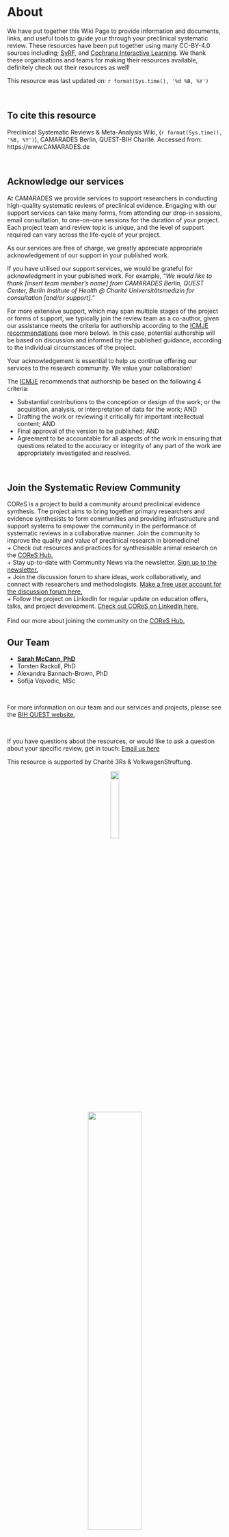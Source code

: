 # About {#about}


We have put together this Wiki Page to provide information and documents, links, and useful tools to guide your through your preclinical systematic review. These resources have been put together using many CC-BY-4.0 sources including; [SyRF](https://syrf.org.uk/){target="_blank"}, and [Cochrane Interactive Learning](https://training.cochrane.org/interactivelearning){target="_blank"}. We thank these organisations and teams for making their resources available, definitely check out their resources as well! 


This resource was last updated on: `r format(Sys.time(), '%d %B, %Y')`

<br>

## To cite this resource

Preclinical Systematic Reviews & Meta-Analysis Wiki, (`r format(Sys.time(),  '%B, %Y')`), CAMARADES Berlin, QUEST-BIH Charité. Accessed from: https://www.CAMARADES.de

<br>

## Acknowledge our services

At CAMARADES we provide services to support researchers in conducting high-quality systematic reviews of preclinical evidence. Engaging with our support services can take many forms, from attending our drop-in sessions, email consultation, to one-on-one sessions for the duration of your project. Each project team and review topic is unique, and the level of support required can vary across the life-cycle of your project.  

As our services are free of charge, we greatly appreciate appropriate acknowledgement of our support in your published work.  

If you have utilised our support services, we would be grateful for acknowledgment in your published work. For example, *“We would like to thank [insert team member’s name] from CAMARADES Berlin, QUEST Center, Berlin Institute of Health @ Charité Universitätsmedizin for consultation [and/or support].”*

For more extensive support, which may span multiple stages of the project or forms of support, we typically join the review team as a co-author, given our assistance meets the criteria for authorship according to the [ICMJE recommendations](https://www.icmje.org/recommendations/browse/roles-and-responsibilities/defining-the-role-of-authors-and-contributors.html){target="_blank"} (see more below). In this case, potential authorship will be based on discussion and informed by the published guidance, according to the individual circumstances of the project. 

Your acknowledgement is essential to help us continue offering our services to the research community. We value your collaboration! 

The [ICMJE](https://www.icmje.org/recommendations/browse/roles-and-responsibilities/defining-the-role-of-authors-and-contributors.html){target="_blank"} recommends that authorship be based on the following 4 criteria: 

- Substantial contributions to the conception or design of the work; or the acquisition, analysis, or interpretation of data for the work; AND 
- Drafting the work or reviewing it critically for important intellectual content; AND
- Final approval of the version to be published; AND
- Agreement to be accountable for all aspects of the work in ensuring that questions related to the accuracy or integrity of any part of the work are appropriately investigated and resolved.

<br>


## Join the Systematic Review Community 
COReS is a project to build a community around preclinical evidence synthesis. The project aims to bring together primary researchers and evidence synthesists to form communities and providing infrastructure and support systems to empower the community in the performance of systematic reviews in a collaborative manner.  Join the community to improve the quality and value of preclinical research in biomedicine! 
<br>
+ Check out resources and practices for synthesisable animal research on the [COReS Hub.](www.cores-hub.io){target="_blank"}  
+ Stay up-to-date with Community News via the newsletter. [Sign up to the newsletter.](http://eepurl.com/h4hsMv){target="_blank"}  
+ Join the discussion forum to share ideas, work collaboratively, and connect with researchers and methodologists. [Make a free user account for the discussion forum here.](www.cores.zulipchat.com){target="_blank"}  
+ Follow the project on LinkedIn for regular update on education offers, talks, and project development. [Check out COReS on LinkedIn here.](https://www.linkedin.com/company/communities-for-open-research-synthesis/){target="_blank"}  
<br>
Find our more about joining the community on the [COReS Hub.](https://cores-hub.io/cores-join-the-community/){target="_blank"}

## Our Team

- **[Sarah McCann, PhD](https://www.bihealth.org/en/quest/teams/team/research-group-mccann){target="_blank"}**
- Torsten Rackoll, PhD
- Alexandra Bannach-Brown, PhD
- Sofija Vojvodic, MSc

<br>

For more information on our team and our services and projects, please see the [BIH QUEST website.](https://www.bihealth.org/en/quest/service/service/camarades-facility-for-the-systematic-review-and-meta-analysis-1){target="_blank"}

<br>

If you have questions about the resources, or would like to ask a question about your specific review, get in touch: [Email us here](mailto:CAMARADES.berlin@charite.de)

This resource is supported by Charité 3Rs & VolkwagenStruftung. 
<center>
![](figs/C3R_Screen_Farbe.jpg){#id .class width=20%}

![](figs/Logo_Volkswagen.png){#id .class width=50%}
</center>
For more information about 3Rs at Charité – Universitätsmedizin Berlin, visit the [Charité 3Rs Toolbox](https://charite3r.charite.de/en/charite_3r_toolbox/){target="_blank"}. 




<br>
CAMARADES Berlin are located in the QUEST Center, Berlin Institute for Health
<center>
![](charite-BIHquest.jpg){#id .class width=30%}
</center>

<br>
<br>
For more information about CAMARADES in Edinburgh, [please click here.](https://www.ed.ac.uk/clinical-brain-sciences/research/camarades){target="_blank"}

